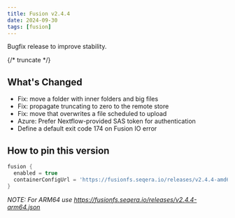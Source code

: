 ```yaml
---
title: Fusion v2.4.4
date: 2024-09-30
tags: [fusion]
---
```


Bugfix release to improve stability.

{/* truncate */}

## What's Changed

- Fix: move a folder with inner folders and big files
- Fix: propagate truncating to zero to the remote store
- Fix: move that overwrites a file scheduled to upload
- Azure: Prefer Nextflow-provided SAS token for authentication
- Define a default exit code 174 on Fusion IO error

## How to pin this version

```groovy
fusion {
  enabled = true
  containerConfigUrl = 'https://fusionfs.seqera.io/releases/v2.4.4-amd64.json'
}
```

_NOTE: For ARM64 use https://fusionfs.seqera.io/releases/v2.4.4-arm64.json_
